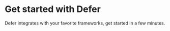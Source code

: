
# Get started with Defer

Defer integrates with your favorite frameworks, get started in a few minutes.

<GettingStartedList />
